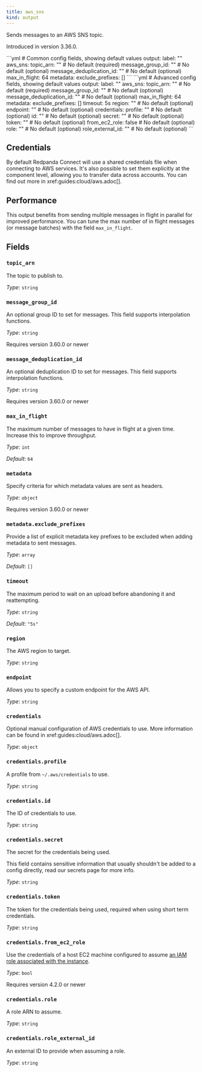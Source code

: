 ```yaml
---
title: aws_sns
kind: output
---
```


Sends messages to an AWS SNS topic.

Introduced in version 3.36.0.


<Tabs>
<TabItem label="Common">
```yml
# Common config fields, showing default values
output:
  label: ""
  aws_sns:
    topic_arn: "" # No default (required)
    message_group_id: "" # No default (optional)
    message_deduplication_id: "" # No default (optional)
    max_in_flight: 64
    metadata:
      exclude_prefixes: []
```
</TabItem>
<TabItem label="Advanced">
```yml
# Advanced config fields, showing default values
output:
  label: ""
  aws_sns:
    topic_arn: "" # No default (required)
    message_group_id: "" # No default (optional)
    message_deduplication_id: "" # No default (optional)
    max_in_flight: 64
    metadata:
      exclude_prefixes: []
    timeout: 5s
    region: "" # No default (optional)
    endpoint: "" # No default (optional)
    credentials:
      profile: "" # No default (optional)
      id: "" # No default (optional)
      secret: "" # No default (optional)
      token: "" # No default (optional)
      from_ec2_role: false # No default (optional)
      role: "" # No default (optional)
      role_external_id: "" # No default (optional)
```
</TabItem>
</Tabs>

## Credentials

By default Redpanda Connect will use a shared credentials file when connecting to AWS services. It's also possible to set them explicitly at the component level, allowing you to transfer data across accounts. You can find out more in xref:guides:cloud/aws.adoc[].

## Performance

This output benefits from sending multiple messages in flight in parallel for improved performance. You can tune the max number of in flight messages (or message batches) with the field `max_in_flight`.

## Fields

### `topic_arn`

The topic to publish to.


*Type*: `string`


### `message_group_id`

An optional group ID to set for messages.
This field supports interpolation functions.


*Type*: `string`

Requires version 3.60.0 or newer

### `message_deduplication_id`

An optional deduplication ID to set for messages.
This field supports interpolation functions.


*Type*: `string`

Requires version 3.60.0 or newer

### `max_in_flight`

The maximum number of messages to have in flight at a given time. Increase this to improve throughput.


*Type*: `int`

*Default*: `64`

### `metadata`

Specify criteria for which metadata values are sent as headers.


*Type*: `object`

Requires version 3.60.0 or newer

### `metadata.exclude_prefixes`

Provide a list of explicit metadata key prefixes to be excluded when adding metadata to sent messages.


*Type*: `array`

*Default*: `[]`

### `timeout`

The maximum period to wait on an upload before abandoning it and reattempting.


*Type*: `string`

*Default*: `"5s"`

### `region`

The AWS region to target.


*Type*: `string`


### `endpoint`

Allows you to specify a custom endpoint for the AWS API.


*Type*: `string`


### `credentials`

Optional manual configuration of AWS credentials to use. More information can be found in xref:guides:cloud/aws.adoc[].


*Type*: `object`


### `credentials.profile`

A profile from `~/.aws/credentials` to use.


*Type*: `string`


### `credentials.id`

The ID of credentials to use.


*Type*: `string`


### `credentials.secret`

The secret for the credentials being used.
<Aside type="caution" title="Sensitive Information">
	This field contains sensitive information that usually shouldn't be added to a config directly, read our secrets page for more info.
</Aside>



*Type*: `string`


### `credentials.token`

The token for the credentials being used, required when using short term credentials.


*Type*: `string`


### `credentials.from_ec2_role`

Use the credentials of a host EC2 machine configured to assume [an IAM role associated with the instance](https://docs.aws.amazon.com/IAM/latest/UserGuide/id_roles_use_switch-role-ec2.html).


*Type*: `bool`

Requires version 4.2.0 or newer

### `credentials.role`

A role ARN to assume.


*Type*: `string`


### `credentials.role_external_id`

An external ID to provide when assuming a role.


*Type*: `string`



